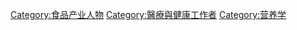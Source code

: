 {{Commonscat|Nutritionists}}

[[Category:食品产业人物|Category:食品产业人物]]
[[Category:醫療與健康工作者|Category:醫療與健康工作者]]
[[Category:营养学|Category:营养学]]